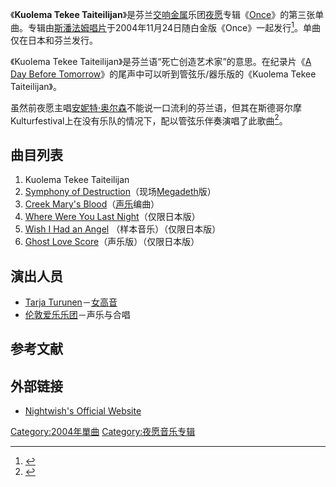 {{Infobox single
| Name = Kuolema Tekee Taiteilijan
| Cover =
| Artist = [[夜愿|夜愿]]
| Album = [[Once_(夜愿专辑)|Once]]
| Released = 2004年11月24日
| Format = [[Compact_Disc|CD]]
| Recorded = 2003年11月－2004年3月<br>[[芬兰|芬兰]]Tempputupa工作室
| Genre = [[古典音乐|古典]]
| Length = 3:58
| Writer = [[Tuomas_Holopainen|Tuomas Holopainen]]
| Label = [[斯潘法姆唱片|Spinefarm]]
| Producer = Tero Kinnunen
| Last single = [[Wish_I_Had_an_Angel|Wish I Had an Angel]]<br>（2004年）
| This single = '''Kuolema Tekee Taiteilijan'''"<br>（2004年）
| Next single = [[The_Siren|The Siren]]<br>（2005年）
}}

《'''Kuolema Tekee Taiteilijan'''》是芬兰[[交响金属|交响金属]]乐团[[夜愿|夜愿]]专辑《[[Once_(夜愿专辑)|Once]]》的第三张单曲。专辑由[[斯潘法姆唱片|斯潘法姆唱片]]于2004年11月24日随白金版《Once》一起发行<ref name="ktt">{{cite web|url=http://www.nightwish.com/en/news/archive?month=11&year=2004|title=New Nightwish releases|accessdate=2009-11-16|work=|publisher=[http://www.nightwish.com/ Nightwish.com]|archive-url=https://web.archive.org/web/20100102071934/http://nightwish.com/en/news/archive?month=11&year=2004|archive-date=2010-01-02|dead-url=yes}}</ref>。单曲仅在日本和芬兰发行。

《Kuolema Tekee Taiteilijan》是芬兰语“死亡创造艺术家”的意思。在纪录片《[[End_of_an_Era|A Day Before Tomorrow]]》的尾声中可以听到管弦乐/器乐版的《Kuolema Tekee Taiteilijan》。

虽然前夜愿主唱[[安妮特·奥尔森|安妮特·奥尔森]]不能说一口流利的芬兰语，但其在斯德哥尔摩Kulturfestival上在没有乐队的情况下，配以管弦乐伴奏演唱了此歌曲<ref name="suomi">{{cite web|url=http://www.youtube.com/watch?v=AtixL0dD28g|title=Anette Olzon LIVE - Kuolema tekee taiteilijan|accessdate=2009-11-16|work=|publisher=[[YouTube|Youtube.com]]|archive-date=2019-11-03|archive-url=https://web.archive.org/web/20191103102514/https://www.youtube.com/watch?v=AtixL0dD28g|dead-url=no}}</ref>。

== 曲目列表 ==

# Kuolema Tekee Taiteilijan
# [[Symphony_of_Destruction|Symphony of Destruction]]（现场[[Megadeth|Megadeth]]版）
# [[Creek_Mary's_Blood|Creek Mary's Blood]]（[[声乐|声乐]]编曲）
# [[Where_Were_You_Last_Night|Where Were You Last Night]]（仅限日本版）
# [[Wish_I_Had_an_Angel|Wish I Had an Angel]] （样本音乐）（仅限日本版）
# [[Ghost_Love_Score|Ghost Love Score]]（声乐版）（仅限日本版）

== 演出人员 ==

* [[Tarja_Turunen|Tarja Turunen]]－[[女高音|女高音]]
* [[伦敦爱乐乐团|伦敦爱乐乐团]]－声乐与合唱

== 参考文献 ==
{{reflist}}

== 外部链接 ==

* [http://www.nightwish.com/ Nightwish's Official Website]{{Wayback|url=http://www.nightwish.com/ |date=20080318150958 }}

{{nightwish}}

[[Category:2004年單曲|Category:2004年單曲]]
[[Category:夜愿音乐专辑|Category:夜愿音乐专辑]]